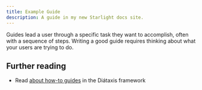 ```yaml
---
title: Example Guide
description: A guide in my new Starlight docs site.
---
```


Guides lead a user through a specific task they want to accomplish, often with a sequence of steps.
Writing a good guide requires thinking about what your users are trying to do.


## Further reading

- Read [about how-to guides](https://diataxis.fr/how-to-guides/) in the Diátaxis framework

<Example path='tween'/>
